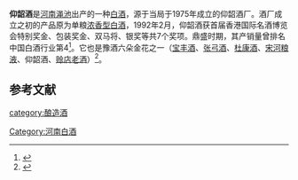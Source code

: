 {{中国非物质文化遗产 
| 级别 = 省
|名称 = 仰韶酒酿造工艺 
|子项 = 
|图片 = 
|申报地区或单位 = [[渑池县|渑池县]]
|序号 = 
|编号项目 = 
|登录时间 = 2021年
|备注 = 第六批市级非遗项目
|分类 = 传统技艺
|省区市 = 三门峡市
}}
'''仰韶酒'''是[[河南|河南]][[渑池|渑池]]出产的一种[[中国烧酒|白酒]]，源于当局于1975年成立的仰韶酒厂。酒厂成立之初的产品原为单粮[[浓香型白酒|浓香型白酒]]，1992年2月，仰韶酒获首届香港国际名酒博览会特别奖金、包装奖金、双马将、银奖等共7个奖项。鼎盛时期，其产销量曾排名中国白酒行业第4<ref name=js1>{{cite web|url=https://i.ifeng.com/c/80NX6jrr9ea |title=仰韶彩陶坊-用7000年时光酿一瓶陶香|language=Zh-hans|date=2020-10-07}}</ref>。它也是豫酒六朵金花之一（[[宝丰酒|宝丰酒]]、[[张弓酒|张弓酒]]、[[杜康酒|杜康酒]]、[[宋河粮液|宋河粮液]]、仰韶酒、[[赊店老酒|赊店老酒]]）<ref>{{Cite book|title=我看年份酒的未来|last=尹满华|publisher=北京：[[华夏出版社|华夏出版社]]|year=2018.10|isbn=978-7-5080-9574-5|pages=18}}</ref>。

==参考文献==
{{reflist}}
{{饮料小作品}}
{{中華酒文化}}

[[category:酿造酒|category:酿造酒]]
[[Category:河南白酒|Category:河南白酒]]